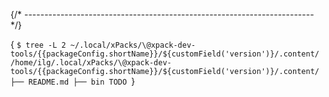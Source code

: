


{/* ------------------------------------------------------------------------ */}

<CodeBlock language="console"> {
`$ tree -L 2 ~/.local/xPacks/\@xpack-dev-tools/{{packageConfig.shortName}}/${customField('version')}/.content/
/home/ilg/.local/xPacks/\@xpack-dev-tools/{{packageConfig.shortName}}/${customField('version')}/.content/
├── README.md
├── bin
TODO
`} </CodeBlock>
